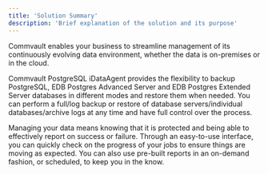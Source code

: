 ```yaml
---
title: 'Solution Summary'
description: 'Brief explanation of the solution and its purpose'
---
```

Commvault enables your business to streamline management of its continuously evolving data environment, whether the data is on-premises or in the cloud.

Commvault PostgreSQL iDataAgent provides the flexibility to backup PostgreSQL, EDB Postgres Advanced Server and EDB Postgres Extended Server databases in different modes and restore them when needed. You can perform a full/log backup or restore of database servers/individual databases/archive logs at any time and have full control over the process.

Managing your data means knowing that it is protected and being able to effectively report on success or failure.  Through an easy-to-use interface, you can quickly check on the progress of your jobs to ensure things are moving as expected.  You can also use pre-built reports in an on-demand fashion, or scheduled, to keep you in the know.


